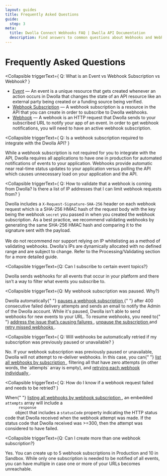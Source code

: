 ```yaml
---
layout: guides
title: Frequently Asked Questions
guide:
  step: 3
meta:
  title: Dwolla Connect Webhooks FAQ | Dwolla API Documentation
  description: Find answers to common questions about Webhooks and Webhook subscriptions in the Dwolla Connect API.
---
```


# Frequently Asked Questions

<Collapsible
  triggerText={
    <span>Q: What is an Event vs Webhook Subscription vs Webhook?</span>
  }
>
  <ul>
    <li>
      <a href="/api-reference/events">Event</a> — An event is a unique resource
      that gets created whenever an action occurs in Dwolla that changes the
      state of an API resource like an external party being created or a funding
      source being verified.
    </li>
    <li>
      <a href="/api-reference/webhook-subscriptions">Webhook Subscription</a> —
      A webhook subscription is a resource in the API that you can create in
      order to subscribe to Dwolla webhooks.
    </li>
    <li>
      <a href="/api-reference/webhooks">Webhook</a> — A webhook is an HTTP
      request that Dwolla sends to your subscribed URL to notify your app of an
      event. In order to get webhook notifications, you will need to have an
      active webhook subscription.
    </li>
  </ul>
</Collapsible>

<Collapsible
  triggerText={
    <span>
      Q: Is a webhook subscription required to integrate with the Dwolla API?
    </span>
  }
>
  <p>
    While a webhook subscription is not required for you to integrate with the
    API, Dwolla requires all applications to have one in production for
    automated notifications of events to your application. Webhooks provide
    automatic near real-time status updates to your application versus polling
    the API which causes unnecessary load on your application and the API.
  </p>
</Collapsible>

<Collapsible
  triggerText={
    <span>
      Q: How to validate that a webhook is coming from Dwolla? Is there a list
      of IP addresses that I can limit webhook requests from?
    </span>
  }
>
  <p>
    Dwolla includes a <code>X-Request-Signature-SHA-256</code> header on each
    webhook request which is a SHA-256 HMAC hash of the request body with the
    key being the webhook <code>secret</code> you passed in when you created the
    webhook subscription. As a best practice, we recommend validating webhooks
    by generating the same SHA-256 HMAC hash and comparing it to the signature
    sent with the payload.
    <br />
    <br />
    We do not recommend nor support relying on IP whitelisting as a method of validating
    webhooks. Dwolla's IPs are dynamically allocated with no defined range and are
    subject to change. Refer to the Processing/Validating section for a more detailed
    guide.
  </p>
</Collapsible>

<Collapsible
  triggerText={<span>Q: Can I subscribe to certain event topics?</span>}
>
  <p>
    Dwolla sends webhooks for all events that occur in your platform and there
    isn’t a way to filter what events you subscribe to.
  </p>
</Collapsible>

<Collapsible
  triggerText={<span>Q: My webhook subscription was paused. Why?</span>}
>
  <p>
    Dwolla automatically{" "}
    <a href="/api-reference/connect/webhook-subscriptions#automatic-pause-of-a-webhook-subscription">
      pauses a webhook subscription
    </a>{" "}
    after 400 consecutive failed delivery attempts and sends an email to notify
    the Admin of the Dwolla account. While it's paused, Dwolla isn’t able to
    send webhooks for new events to your URL. To resume webhooks, you need to{" "}
    <a href="/api-reference/connect/webhook-subscriptions#acknowledgement-and-retries">
      address the issue that’s causing failures
    </a>
    , <a href="/api-reference/connect/webhook-subscriptions/update#update-a-webhook-subscription">
      unpause the subscription
    </a> and <a href="/api-reference/connect/webhooks/retry#retry-a-webhook">
      retry missed webhooks
    </a>.
  </p>
</Collapsible>

<Collapsible
  triggerText={
    <span>
      Q: Will webhooks be automatically retried if my subscription was
      previously paused or unavailable?
    </span>
  }
>
  <p>
    No. If your webhook subscription was previously paused or unavailable,
    Dwolla will not attempt to re-deliver webhooks. In this case, you can{" "}
    <a href="/api-reference/connect/webhook-subscriptions/list-webhooks">
      list all webhooks by subscription
    </a>
    , filtering all that have zero attempts (in other words, the `attempts` array
    is empty), and <a href="/api-reference/connect/webhooks/retry">
      retrying each webhook individually
    </a>.
  </p>
</Collapsible>

<Collapsible
  triggerText={
    <span>
      Q: How do I know if a webhook request failed and needs to be retried?
    </span>
  }
>
  <p>
    When{" "}
    <a href="/api-reference/connect/webhook-subscriptions/list-webhooks">
      listing all webhooks by webhook subscription
    </a>
    , an embedded <code>attempts</code> array will include a <code>
      response
    </code> object that includes a <code>statusCode</code> property indicating the
    HTTP status code that Dwolla received when the webhook attempt was made. If the
    status code that Dwolla received was >=300, then the attempt was considered to
    have failed.
  </p>
</Collapsible>

<Collapsible
  triggerText={<span>Q: Can I create more than one webhook subscription?</span>}
>
  <p>
    Yes. You can create up to 5 webhook subscriptions in Production and 10 in
    Sandbox. While only one subscription is needed to be notified of all events,
    you can have multiple in case one or more of your URLs becomes unreachable.
  </p>
</Collapsible>
